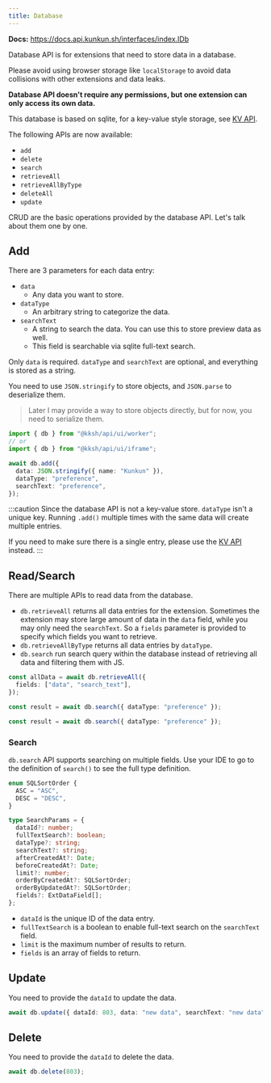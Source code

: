 ```yaml
---
title: Database
---
```


**Docs:** https://docs.api.kunkun.sh/interfaces/index.IDb

Database API is for extensions that need to store data in a database.

Please avoid using browser storage like `localStorage` to avoid data collisions with other extensions and data leaks.

**Database API doesn't require any permissions, but one extension can only access its own data.**

This database is based on sqlite, for a key-value style storage, see [KV API](/developer/api/kv).

The following APIs are now available:

- `add`
- `delete`
- `search`
- `retrieveAll`
- `retrieveAllByType`
- `deleteAll`
- `update`

CRUD are the basic operations provided by the database API. Let's talk about them one by one.

## Add

There are 3 parameters for each data entry:

- `data`
  - Any data you want to store.
- `dataType`
  - An arbitrary string to categorize the data.
- `searchText`
  - A string to search the data. You can use this to store preview data as well.
  - This field is searchable via sqlite full-text search.

Only `data` is required. `dataType` and `searchText` are optional, and everything is stored as a string.

You need to use `JSON.stringify` to store objects, and `JSON.parse` to deserialize them.

> Later I may provide a way to store objects directly, but for now, you need to serialize them.

```ts
import { db } from "@kksh/api/ui/worker";
// or
import { db } from "@kksh/api/ui/iframe";

await db.add({
  data: JSON.stringify({ name: "Kunkun" }),
  dataType: "preference",
  searchText: "preference",
});
```

:::caution
Since the database API is not a key-value store. `dataType` isn't a unique key.
Running `.add()` multiple times with the same data will create multiple entries.

If you need to make sure there is a single entry, please use the [KV API](/developer/api/kv) instead.
:::

## Read/Search

There are multiple APIs to read data from the database.

- `db.retrieveAll` returns all data entries for the extension.
  Sometimes the extension may store large amount of data in the `data` field, while you may only need the `searchText`.
  So a `fields` parameter is provided to specify which fields you want to retrieve.
- `db.retrieveAllByType` returns all data entries by `dataType`.
- `db.search` run search query within the database instead of retrieving all data and filtering them with JS.

```ts
const allData = await db.retrieveAll({
  fields: ["data", "search_text"],
});

const result = await db.search({ dataType: "preference" });

const result = await db.search({ dataType: "preference" });
```

### Search

`db.search` API supports searching on multiple fields. Use your IDE to go to the definition of `search()` to see the full type definition.

```ts
enum SQLSortOrder {
  ASC = "ASC",
  DESC = "DESC",
}

type SearchParams = {
  dataId?: number;
  fullTextSearch?: boolean;
  dataType?: string;
  searchText?: string;
  afterCreatedAt?: Date;
  beforeCreatedAt?: Date;
  limit?: number;
  orderByCreatedAt?: SQLSortOrder;
  orderByUpdatedAt?: SQLSortOrder;
  fields?: ExtDataField[];
};
```

- `dataId` is the unique ID of the data entry.
- `fullTextSearch` is a boolean to enable full-text search on the `searchText` field.
- `limit` is the maximum number of results to return.
- `fields` is an array of fields to return.

## Update

You need to provide the `dataId` to update the data.

```ts
await db.update({ dataId: 803, data: "new data", searchText: "new data" });
```

## Delete

You need to provide the `dataId` to delete the data.

```ts
await db.delete(803);
```
